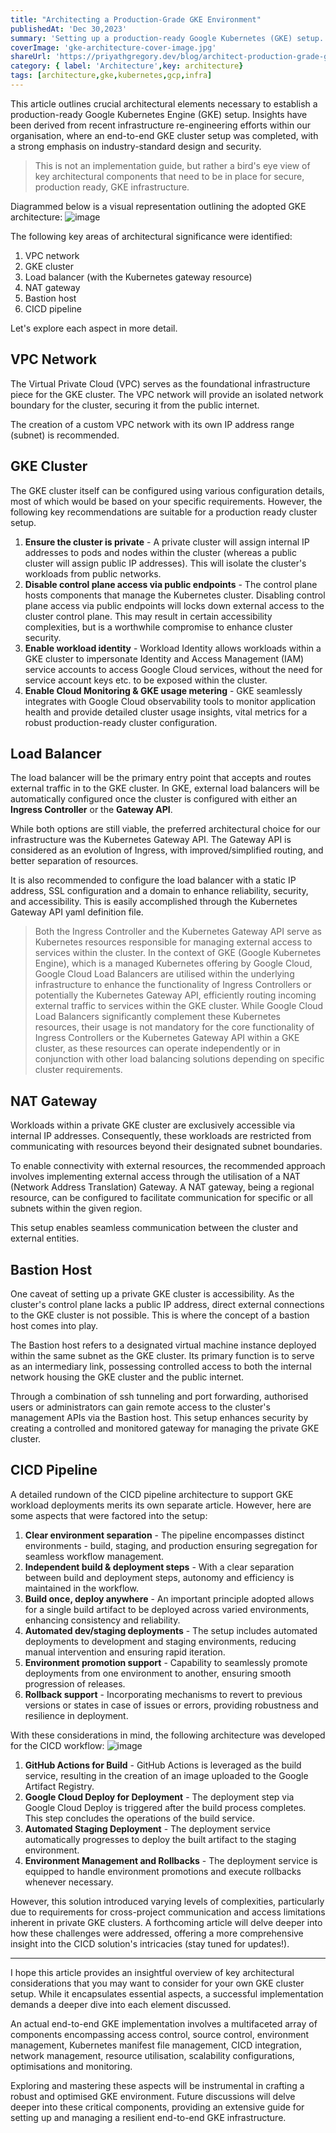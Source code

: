 ```yaml
---
title: "Architecting a Production-Grade GKE Environment"
publishedAt: 'Dec 30,2023'
summary: 'Setting up a production-ready Google Kubernetes (GKE) setup.'
coverImage: 'gke-architecture-cover-image.jpg'
shareUrl: 'https://priyathgregory.dev/blog/architect-production-grade-gke-environment'
category: { label: 'Architecture',key: architecture}
tags: [architecture,gke,kubernetes,gcp,infra]
---
```


This article outlines crucial architectural elements necessary to establish a production-ready Google Kubernetes Engine (GKE) setup. Insights have been derived from recent infrastructure re-engineering efforts within our organisation, where an end-to-end GKE cluster setup was completed, with a strong emphasis on industry-standard design and security.

> This is not an implementation guide, but rather a bird's eye view of key architectural components that need to be in place for secure, production ready, GKE infrastructure.

Diagrammed below is a visual representation outlining the adopted GKE architecture:
![image](/gke-architecture-dark.png)

The following key areas of architectural significance were identified:
1. VPC network
2. GKE cluster
3. Load balancer (with the Kubernetes gateway resource)
4. NAT gateway
5. Bastion host
6. CICD pipeline

Let's explore each aspect in more detail.

## VPC Network
The Virtual Private Cloud (VPC) serves as the foundational infrastructure piece for the GKE cluster. The VPC network will provide an isolated network boundary for the cluster, securing it from the public internet.

The creation of a custom VPC network with its own IP address range (subnet) is recommended.

## GKE Cluster
The GKE cluster itself can be configured using various configuration details, most of which would be based on your specific requirements. However, the following key recommendations are suitable for a production ready cluster setup.

1. **Ensure the cluster is private** - A private cluster will assign internal IP addresses to pods and nodes within the cluster (whereas a public cluster will assign public IP addresses). This will isolate the cluster's workloads from public networks.
2. **Disable control plane access via public endpoints** - The control plane hosts components that manage the Kubernetes cluster. Disabling control plane access via public endpoints will locks down external access to the cluster control plane. This may result in certain accessibility complexities, but is a worthwhile compromise to enhance cluster security.
3. **Enable workload identity** - Workload Identity allows workloads within a GKE cluster to impersonate Identity and Access Management (IAM) service accounts to access Google Cloud services, without the need for service account keys etc. to be exposed within the cluster.
4. **Enable Cloud Monitoring & GKE usage metering** - GKE seamlessly integrates with Google Cloud observability tools to monitor application health and provide detailed cluster usage insights, vital metrics for a robust production-ready cluster configuration.

## Load Balancer
The load balancer will be the primary entry point that accepts and routes external traffic in to the GKE cluster. In GKE, external load balancers will be automatically configured  once the cluster is configured with either an **Ingress Controller** or the **Gateway API**.

While both options are still viable, the preferred architectural choice for our infrastructure was the Kubernetes Gateway API. The Gateway API is considered as an evolution of Ingress, with improved/simplified routing, and better separation of resources.

It is also recommended to configure the load balancer with a static IP address, SSL configuration and a domain to enhance reliability, security, and accessibility. This is easily accomplished through the Kubernetes Gateway API yaml definition file.

> Both the Ingress Controller and the Kubernetes Gateway API serve as Kubernetes resources responsible for managing external access to services within the cluster. In the context of GKE (Google Kubernetes Engine), which is a managed Kubernetes offering by Google Cloud, Google Cloud Load Balancers are utilised within the underlying infrastructure to enhance the functionality of Ingress Controllers or potentially the Kubernetes Gateway API, efficiently routing incoming external traffic to services within the GKE cluster. While Google Cloud Load Balancers significantly complement these Kubernetes resources, their usage is not mandatory for the core functionality of Ingress Controllers or the Kubernetes Gateway API within a GKE cluster, as these resources can operate independently or in conjunction with other load balancing solutions depending on specific cluster requirements.

## NAT Gateway
Workloads within a private GKE cluster are exclusively accessible via internal IP addresses. Consequently, these workloads are restricted from communicating with resources beyond their designated subnet boundaries.

To enable connectivity with external resources, the recommended approach involves implementing external access through the utilisation of a NAT (Network Address Translation) Gateway. A NAT gateway, being a regional resource, can be configured to facilitate communication for specific or all subnets within the given region.

This setup enables seamless communication between the cluster and external entities.

## Bastion Host
One caveat of setting up a private GKE cluster is accessibility. As the cluster's control plane lacks a public IP address, direct external connections to the GKE cluster is not possible. This is where the concept of a bastion host comes into play.

The Bastion host refers to a designated virtual machine instance deployed within the same subnet as the GKE cluster. Its primary function is to serve as an intermediary link, possessing controlled access to both the internal network housing the GKE cluster and the public internet.

Through a combination of ssh tunneling and port forwarding, authorised users or administrators can gain remote access to the cluster's management APIs via the Bastion host. This setup enhances security by creating a controlled and monitored gateway for managing the private GKE cluster.

## CICD Pipeline
A detailed rundown of the CICD pipeline architecture to support GKE workload deployments merits its own separate article. However, here are some aspects that were factored into the setup:

1. **Clear environment separation** - The pipeline encompasses distinct environments - build, staging, and production ensuring segregation for seamless workflow management.
2. **Independent build & deployment steps** - With a clear separation between build and deployment steps, autonomy and efficiency is maintained in the workflow.
3. **Build once, deploy anywhere** - An important principle adopted allows for a single build artifact to be deployed across varied environments, enhancing consistency and reliability.
4. **Automated dev/staging deployments** - The setup includes automated deployments to development and staging environments, reducing manual intervention and ensuring rapid iteration.
5. **Environment promotion support** - Capability to seamlessly promote deployments from one environment to another, ensuring smooth progression of releases.
6. **Rollback support** - Incorporating mechanisms to revert to previous versions or states in case of issues or errors, providing robustness and resilience in deployment.

With these considerations in mind, the following architecture was developed for the CICD workflow:
![image](/gke-cicd-dark.png)

1. **GitHub Actions for Build** - GitHub Actions is leveraged as the build service, resulting in the creation of an image uploaded to the Google Artifact Registry.
2. **Google Cloud Deploy for Deployment** - The deployment step via Google Cloud Deploy is triggered after the build process completes. This step concludes the operations of the build service.
3. **Automated Staging Deployment** - The deployment service automatically progresses to deploy the built artifact to the staging environment.
4. **Environment Management and Rollbacks** - The deployment service is equipped to handle environment promotions and execute rollbacks whenever necessary.

However, this solution introduced varying levels of complexities, particularly due to requirements for cross-project communication and access limitations inherent in private GKE clusters. A forthcoming article will delve deeper into how these challenges were addressed, offering a more comprehensive insight into the CICD solution's intricacies (stay tuned for updates!).

___

I hope this article provides an insightful overview of key architectural considerations that you may want to consider for your own GKE cluster setup. While it encapsulates essential aspects, a successful implementation demands a deeper dive into each element discussed.

An actual end-to-end GKE implementation involves a multifaceted array of components encompassing access control, source control, environment management, Kubernetes manifest file management, CICD integration, network management, resource utilisation, scalability configurations, optimisations and monitoring.

Exploring and mastering these aspects will be instrumental in crafting a robust and optimised GKE environment. Future discussions will delve deeper into these critical components, providing an extensive guide for setting up and managing a resilient end-to-end GKE infrastructure.
